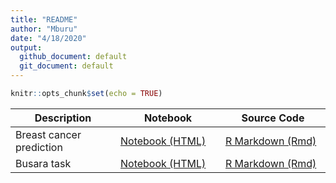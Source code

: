 ```yaml
---
title: "README"
author: "Mburu"
date: "4/18/2020"
output:
  github_document: default
  git_document: default
---
```


```r
knitr::opts_chunk$set(echo = TRUE)
```



| Description | Notebook | Source Code
| ------------- | ------------- | ------------- |
| Breast cancer prediction | [Notebook (HTML)](https://m-mburu.github.io/breast_cancer_prediction/cancer_data.nb.html) | [R Markdown (Rmd)](breast_cancer_prediction/cancer_data.Rmd)  |
| Busara task | [Notebook (HTML)](https://m-mburu.github.io/busara_task/busara data analysis.nb.html) | [R Markdown (Rmd)](busara data analysis.Rmd)  |